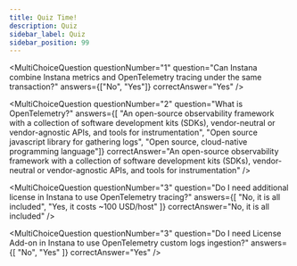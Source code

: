 ```yaml
---
title: Quiz Time!
description: Quiz
sidebar_label: Quiz
sidebar_position: 99
---
```



<div
  style={{
    display: "flex",
    flexDirection: "column",
    gap: "10px",
  }}>

<MultiChoiceQuestion
  questionNumber="1"
  question="Can Instana combine Instana metrics and OpenTelemetry tracing under the same transaction?"
  answers={["No", "Yes"]}
  correctAnswer="Yes"
/>

<MultiChoiceQuestion
  questionNumber="2"
  question="What is OpenTelemetry?"
  answers={[
    "An open-source observability framework with a collection of software development kits (SDKs), vendor-neutral or vendor-agnostic APIs, and tools for instrumentation", 
    "Open source javascript library for gathering logs", 
    "Open source, cloud-native programming language"]}
  correctAnswer="An open-source observability framework with a collection of software development kits (SDKs), vendor-neutral or vendor-agnostic APIs, and tools for instrumentation"
/>

<MultiChoiceQuestion
  questionNumber="3"
  question="Do I need additional license in Instana to use OpenTelemetry tracing?"
  answers={[
    "No, it is all included",
    "Yes, it costs ~100 USD/host"
  ]}
  correctAnswer="No, it is all included"
/>

<MultiChoiceQuestion
  questionNumber="3"
  question="Do I need License Add-on in Instana to use OpenTelemetry custom logs ingestion?"
  answers={[
    "No",
    "Yes"
  ]}
  correctAnswer="Yes"
/>

</div>
